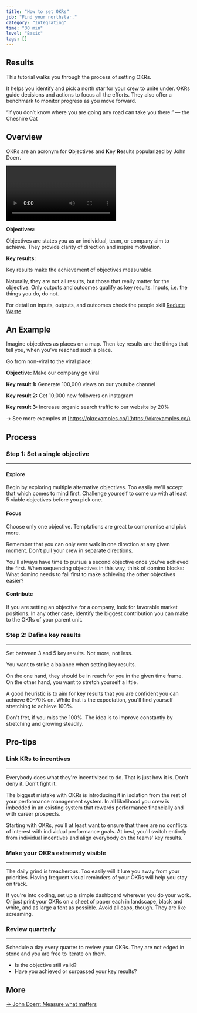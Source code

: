 ```yaml
---
title: "How to set OKRs"
job: "Find your northstar."
category: "Integrating"
time: "30 min"
level: "Basic"
tags: []
---
```


## Results

This tutorial walks you through the process of setting OKRs.

It helps you identify and pick a north star for your crew to unite under.
OKRs guide decisions and actions to focus all the efforts.
They also offer a benchmark to monitor progress as you move forward.

“If you don’t know where you are going any road can take you there.”
— the Cheshire Cat

## Overview

OKRs are an acronym for **O**bjectives and **K**ey **R**esults popularized by John Doerr.

<Video
  videoSrcURL="https://embed.ted.com/talks/john_doerr_why_the_secret_to_success_is_setting_the_right_goals"
  videoTitle="John Doerr"
/>

<div className="bordered-blue">

**Objectives:**

Objectives are states you as an individual, team, or company aim to achieve.
They provide clarity of direction and inspire motivation.

**Key results:**

Key results make the achievement of objectives measurable.

Naturally, they are not all results, but those that really matter for the objective.
Only outputs and outcomes qualify as key results. Inputs, i.e. the things you do, do not.

For detail on inputs, outputs, and outcomes check the people skill [Reduce Waste](../../people-skills/reduce-waste)

</div>

## An Example

Imagine objectives as places on a map.
Then key results are the things that tell you, when you've reached such a place.

Go from non-viral to the viral place:

**Objective:** Make our company go viral

**Key result 1:** Generate 100,000 views on our youtube channel

**Key result 2:** Get 10,000 new followers on instagram

**Key result 3:** Increase organic search traffic to our website by 20%

→ See more examples at [https://okrexamples.co/](https://okrexamples.co/)

## Process

### Step 1: Set a single objective

---

#### Explore

Begin by exploring multiple alternative objectives.
Too easily we'll accept that which comes to mind first.
Challenge yourself to come up with at least 5 viable objectives before you pick one.

#### Focus

Choose only one objective.
Temptations are great to compromise and pick more.

Remember that you can only ever walk in one direction at any given moment.
Don't pull your crew in separate directions.

You'll always have time to pursue a second objective once you've achieved the first.
When sequencing objectives in this way, think of domino blocks:
What domino needs to fall first to make achieving the other objectives easier?

#### Contribute

If you are setting an objective for a company, look for favorable market positions.
In any other case, identify the biggest contribution you can make to the OKRs of your parent unit.

### Step 2: Define key results

---

Set between 3 and 5 key results.
Not more, not less.

You want to strike a balance when setting key results.

On the one hand, they should be in reach for you in the given time frame.
On the other hand, you want to stretch yourself a little.

A good heuristic is to aim for key results that you are confident you can achieve 60-70% on.
While that is the expectation, you'll find yourself stretching to achieve 100%.

Don't fret, if you miss the 100%.
The idea is to improve constantly by stretching and growing steadily.

## Pro-tips

### Link KRs to incentives

---

Everybody does what they're incentivized to do.
That is just how it is. Don't deny it. Don't fight it.

The biggest mistake with OKRs is introducing it in isolation from the rest of your performance management system.
In all likelihood you crew is imbedded in an existing system that rewards performance financially and with career prospects.

Starting with OKRs, you'll at least want to ensure that there are no conflicts of interest with individual performance goals.
At best, you'll switch entirely from individual incentives and align everybody on the teams' key results.

### Make your OKRs extremely visible

---

The daily grind is treacherous. Too easily will it lure you away from your priorities.
Having frequent visual reminders of your OKRs will help you stay on track.

If you're into coding, set up a simple dashboard wherever you do your work.
Or just print your OKRs on a sheet of paper each in landscape, black and white, and as large a font as possible.
Avoid all caps, though. They are like screaming.

### Review quarterly

---

Schedule a day every quarter to review your OKRs.
They are not edged in stone and you are free to iterate on them.

- Is the objective still valid?
- Have you achieved or surpassed your key results?

## More

[→ John Doerr: Measure what matters](https://www.amazon.de/Measure-What-Matters-Simple-Drives/dp/024134848X/)
